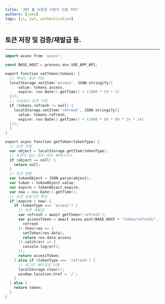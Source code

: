 ```yaml
---
title: 'JWT 를 이용한 사용자 인증 처리'
authors: [jake]
tags: [js, jwt, authentication]
---
```


## 토큰 저장 및 검증/재발급 등.

---

```go
import axios from 'axios';

const BASE_HOST = process.env.VUE_APP_API;

export function setToken(tokens) {
  // 엑세스 토큰 저장
  localStorage.setItem('access', JSON.stringify({
      value: tokens.access,
      expire: new Date().getTime() + (1000 * 59 * 5)
  }));
  // 리프레시 토큰 저장
  if (tokens.refresh != null) {
    localStorage.setItem('refresh', JSON.stringify({
      value: tokens.refresh,
      expire: new Date().getTime() + (1000 * 60 * 60 * 24 * 14)
  }));
  }
}

export async function getToken(tokenType) {
  // 토큰 조회
  var object = localStorage.getItem(tokenType);
  // 토큰이 없는 경우 바로 빠져나가기
  if (object == null) {
    return null;
  }
  // 토큰 변환
  var tokenObject = JSON.parse(object);
  var token = tokenObject.value;
  var expire = tokenObject.expire;
  var now = new Date().getTime();
  // 토큰 유효기간 확인
  if (expire < now) {
    if (tokenType === 'access') {
      // 토큰 재발급
      var refresh = await getToken('refresh');
      var accessToken = await axios.post(BASE_HOST + 'token/refresh/', {
        refresh
      }).then(res => {
        setToken(res.data);
        return res.data.access
      }).catch(err => {
        console.log(err);
      });
      return accessToken;
    } else if (tokenType === 'refresh') {
      // 로그인 페이지로 이동
      localStorage.clear();
      window.location.href = '/';
    }
  } else {
    return token;
  }
}
```